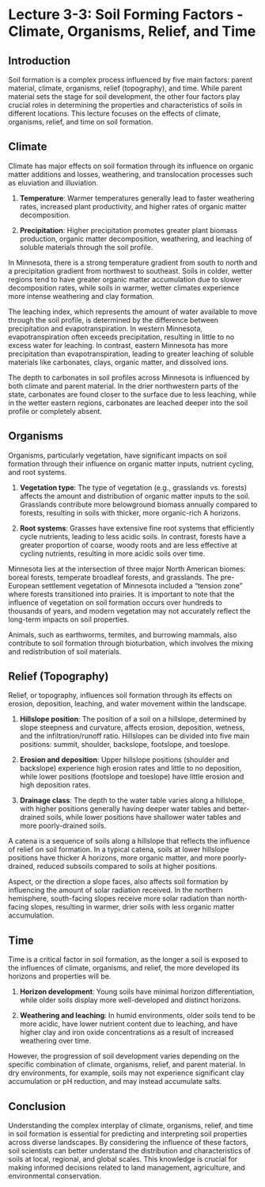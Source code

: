 # Lecture 3-3: Soil Forming Factors - Climate, Organisms, Relief, and Time {.unnumbered}

## Introduction

Soil formation is a complex process influenced by five main factors: parent material, climate, organisms, relief (topography), and time. While parent material sets the stage for soil development, the other four factors play crucial roles in determining the properties and characteristics of soils in different locations. This lecture focuses on the effects of climate, organisms, relief, and time on soil formation.

## Climate

Climate has major effects on soil formation through its influence on organic matter additions and losses, weathering, and translocation processes such as eluviation and illuviation.

1. **Temperature**: Warmer temperatures generally lead to faster weathering rates, increased plant productivity, and higher rates of organic matter decomposition.

2. **Precipitation**: Higher precipitation promotes greater plant biomass production, organic matter decomposition, weathering, and leaching of soluble materials through the soil profile.

In Minnesota, there is a strong temperature gradient from south to north and a precipitation gradient from northwest to southeast. Soils in colder, wetter regions tend to have greater organic matter accumulation due to slower decomposition rates, while soils in warmer, wetter climates experience more intense weathering and clay formation.

The leaching index, which represents the amount of water available to move through the soil profile, is determined by the difference between precipitation and evapotranspiration. In western Minnesota, evapotranspiration often exceeds precipitation, resulting in little to no excess water for leaching. In contrast, eastern Minnesota has more precipitation than evapotranspiration, leading to greater leaching of soluble materials like carbonates, clays, organic matter, and dissolved ions.

The depth to carbonates in soil profiles across Minnesota is influenced by both climate and parent material. In the drier northwestern parts of the state, carbonates are found closer to the surface due to less leaching, while in the wetter eastern regions, carbonates are leached deeper into the soil profile or completely absent.

## Organisms

Organisms, particularly vegetation, have significant impacts on soil formation through their influence on organic matter inputs, nutrient cycling, and root systems.

1. **Vegetation type**: The type of vegetation (e.g., grasslands vs. forests) affects the amount and distribution of organic matter inputs to the soil. Grasslands contribute more belowground biomass annually compared to forests, resulting in soils with thicker, more organic-rich A horizons.

2. **Root systems**: Grasses have extensive fine root systems that efficiently cycle nutrients, leading to less acidic soils. In contrast, forests have a greater proportion of coarse, woody roots and are less effective at cycling nutrients, resulting in more acidic soils over time.

Minnesota lies at the intersection of three major North American biomes: boreal forests, temperate broadleaf forests, and grasslands. The pre-European settlement vegetation of Minnesota included a "tension zone" where forests transitioned into prairies. It is important to note that the influence of vegetation on soil formation occurs over hundreds to thousands of years, and modern vegetation may not accurately reflect the long-term impacts on soil properties.

Animals, such as earthworms, termites, and burrowing mammals, also contribute to soil formation through bioturbation, which involves the mixing and redistribution of soil materials.

## Relief (Topography)

Relief, or topography, influences soil formation through its effects on erosion, deposition, leaching, and water movement within the landscape.

1. **Hillslope position**: The position of a soil on a hillslope, determined by slope steepness and curvature, affects erosion, deposition, wetness, and the infiltration/runoff ratio. Hillslopes can be divided into five main positions: summit, shoulder, backslope, footslope, and toeslope.

2. **Erosion and deposition**: Upper hillslope positions (shoulder and backslope) experience high erosion rates and little to no deposition, while lower positions (footslope and toeslope) have little erosion and high deposition rates.

3. **Drainage class**: The depth to the water table varies along a hillslope, with higher positions generally having deeper water tables and better-drained soils, while lower positions have shallower water tables and more poorly-drained soils.

A catena is a sequence of soils along a hillslope that reflects the influence of relief on soil formation. In a typical catena, soils at lower hillslope positions have thicker A horizons, more organic matter, and more poorly-drained, reduced subsoils compared to soils at higher positions.

Aspect, or the direction a slope faces, also affects soil formation by influencing the amount of solar radiation received. In the northern hemisphere, south-facing slopes receive more solar radiation than north-facing slopes, resulting in warmer, drier soils with less organic matter accumulation.

## Time

Time is a critical factor in soil formation, as the longer a soil is exposed to the influences of climate, organisms, and relief, the more developed its horizons and properties will be.

1. **Horizon development**: Young soils have minimal horizon differentiation, while older soils display more well-developed and distinct horizons.

2. **Weathering and leaching**: In humid environments, older soils tend to be more acidic, have lower nutrient content due to leaching, and have higher clay and iron oxide concentrations as a result of increased weathering over time.

However, the progression of soil development varies depending on the specific combination of climate, organisms, relief, and parent material. In dry environments, for example, soils may not experience significant clay accumulation or pH reduction, and may instead accumulate salts.

## Conclusion

Understanding the complex interplay of climate, organisms, relief, and time in soil formation is essential for predicting and interpreting soil properties across diverse landscapes. By considering the influence of these factors, soil scientists can better understand the distribution and characteristics of soils at local, regional, and global scales. This knowledge is crucial for making informed decisions related to land management, agriculture, and environmental conservation.